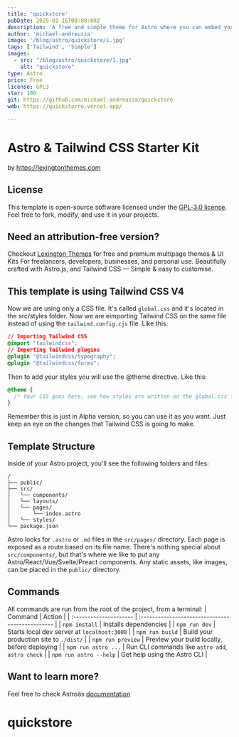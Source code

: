 ```yaml
---
title: 'quickstore'
pubDate: 2025-01-15T00:00:00Z
description: 'A free and simple theme for Astro where you can embed your Gumroad or lemonsqueezy. '
author: 'michael-andreuzza'
image: '/blog/astro/quickstore/1.jpg'
tags: ['Tailwind', 'Simple']
images:
  - src: "/blog/astro/quickstore/1.jpg"
    alt: "quickstore"
type: Astro
price: Free
license: GPL3
star: 180
git: https://github.com/michael-andreuzza/quickstore
web: https://quickstorre.vercel.app/

---
```


# Astro & Tailwind CSS Starter Kit

by https://lexingtonthemes.com

## License

This template is open-source software licensed under the [GPL-3.0 license](https://opensource.org/licenses/GPL-3.0). Feel free to fork, modify, and use it in your projects.
## Need an attribution-free version?

Checkout [Lexington Themes](https://lexingtonthemes.com/) for free and premium multipage themes & UI Kits
For freelancers, developers, businesses, and personal use.
Beautifully crafted with Astro.js, and Tailwind CSS — Simple & easy to customise.

## This template is using Tailwind CSS V4

Now we are using only a CSS file. It's called `global.css` and it's located in the src/styles folder. Now we are eimporting Tailwind CSS on the same file instead of using the `tailwind.config.cjs` file. Like this:

```css
// Importing Tailwind CSS
@import "tailwindcss";
// Importing Tailwind plugins
@plugin "@tailwindcss/typography";
@plugin "@tailwindcss/forms";
```

Then to add your styles you will use the @theme directive. Like this:

```css
@theme {
  /* Your CSS goes here, see how styles are written on the global.css file */
}
```

Remember this is just in Alpha version, so you can use it as you want. Just keep an eye on the changes that Tailwind CSS is going to make.


## Template Structure
Inside of your Astro project, you'll see the following folders and files:
```
/
├── public/
├── src/
│   └── components/
│   └── layouts/
│   └── pages/
│       └── index.astro
│   └── styles/
└── package.json
```
Astro looks for `.astro` or `.md` files in the `src/pages/` directory. Each page is exposed as a route based on its file name.
There's nothing special about `src/components/`, but that's where we like to put any Astro/React/Vue/Svelte/Preact components.
Any static assets, like images, can be placed in the `public/` directory.
## Commands
All commands are run from the root of the project, from a terminal:
| Command                | Action                                           |
| :--------------------- | :----------------------------------------------- |
| `npm install`          | Installs dependencies                            |
| `npm run dev`          | Starts local dev server at `localhost:3000`      |
| `npm run build`        | Build your production site to `./dist/`          |
| `npm run preview`      | Preview your build locally, before deploying     |
| `npm run astro ...`    | Run CLI commands like `astro add`, `astro check` |
| `npm run astro --help` | Get help using the Astro CLI                     |
## Want to learn more?
Feel free to check Astroäs [documentation](https://docs.astro.build)
# quickstore

